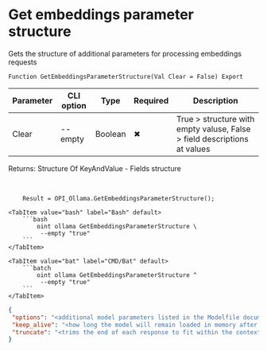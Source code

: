 ﻿---
sidebar_position: 6
description: Get embeddings parameter structure and other functions to work with Ollama in the Open Integration Package, a free open-source integration library for 1C:Enterprise 8, OneScript and CLI
keywords: [1C, 1С, 1С:Enterprise, 1С:Enterprise 8.3, API, Integration, Services, Exchange, OneScript, CLI, Ollama]
---


# Get embeddings parameter structure
 Gets the structure of additional parameters for processing embeddings requests



`Function GetEmbeddingsParameterStructure(Val Clear = False) Export`

  | Parameter | CLI option | Type | Required | Description |
  |-|-|-|-|-|
  | Clear | --empty | Boolean | &#x2716; | True > structure with empty valuse, False > field descriptions at values |

  
  Returns:  Structure Of KeyAndValue - Fields structure

<br/>



```bsl title="1C:Enterprise/OneScript code example"
    Result = OPI_Ollama.GetEmbeddingsParameterStructure();
```
 

 <Tabs>
  
    <TabItem value="bash" label="Bash" default>
        ```bash
            oint ollama GetEmbeddingsParameterStructure \
             --empty "true"
        ```
    </TabItem>
  
    <TabItem value="bat" label="CMD/Bat" default>
        ```batch
            oint ollama GetEmbeddingsParameterStructure ^
             --empty "true"
        ```
    </TabItem>
</Tabs>


```json title="Result"
{
 "options": "<additional model parameters listed in the Modelfile documentation>",
 "keep_alive": "<how long the model will remain loaded in memory after a request>",
 "truncate": "<trims the end of each response to fit within the context length. Returns an error if false and the length is exceeded>"
}
```
